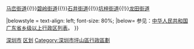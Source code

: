 {{Navbox
|name = 深圳市坪山區行政區劃
|title = '''[[坪山區]]行政区划'''
|above = 行政隶属：[[中华人民共和国]][[广东省]][[深圳市]]　　区政府驻地：[[坪山街道]]
|state = {{{state<includeonly>|collapsed</includeonly>}}}

|group1 = '''[[街道 (行政区划)|街道]]：'''
|list1 = [[坪山街道]]{{!}}[[马峦街道]]{{!}}[[碧岭街道]]{{!}}[[石井街道 (深圳市)|石井街道]]{{!}}[[坑梓街道]]{{!}}[[龙田街道]]

|belowstyle = text-align: left; font-size: 80%;
|below= 参见：[[中华人民共和国广东省乡级以上行政区列表]]。
}}<noinclude> 
[[Category:广东市辖区模板|深圳市]]
[[Category:深圳模板|区划]]
[[Category:深圳市坪山區行政區劃]]
</noinclude>